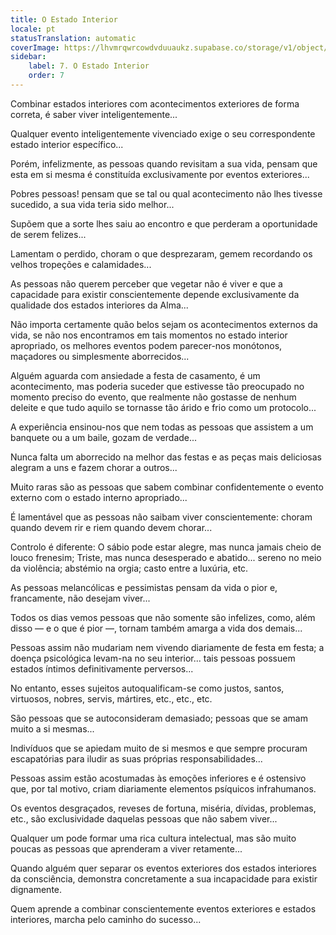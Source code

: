```yaml
---
title: O Estado Interior
locale: pt
statusTranslation: automatic
coverImage: https://lhvmrqwrcowdvduuaukz.supabase.co/storage/v1/object/public/strapi-uploads/small_cover-tratado-de-psicologia-revolucionaria.webp-5e15e1cec4e0ebebcde5d7fc7565d8fd.webp
sidebar:
    label: 7. O Estado Interior
    order: 7
---
```

Combinar estados interiores com acontecimentos exteriores de forma correta, é saber viver inteligentemente...

Qualquer evento inteligentemente vivenciado exige o seu correspondente estado interior específico...

Porém, infelizmente, as pessoas quando revisitam a sua vida, pensam que esta em si mesma é constituída exclusivamente por eventos exteriores...

Pobres pessoas! pensam que se tal ou qual acontecimento não lhes tivesse sucedido, a sua vida teria sido melhor...

Supõem que a sorte lhes saiu ao encontro e que perderam a oportunidade de serem felizes...

Lamentam o perdido, choram o que desprezaram, gemem recordando os velhos tropeções e calamidades...

As pessoas não querem perceber que vegetar não é viver e que a capacidade para existir conscientemente depende exclusivamente da qualidade dos estados interiores da Alma...

Não importa certamente quão belos sejam os acontecimentos externos da vida, se não nos encontramos em tais momentos no estado interior apropriado, os melhores eventos podem parecer-nos monótonos, maçadores ou simplesmente aborrecidos...

Alguém aguarda com ansiedade a festa de casamento, é um acontecimento, mas poderia suceder que estivesse tão preocupado no momento preciso do evento, que realmente não gostasse de nenhum deleite e que tudo aquilo se tornasse tão árido e frio como um protocolo...

A experiência ensinou-nos que nem todas as pessoas que assistem a um banquete ou a um baile, gozam de verdade...

Nunca falta um aborrecido na melhor das festas e as peças mais deliciosas alegram a uns e fazem chorar a outros...

Muito raras são as pessoas que sabem combinar confidentemente o evento externo com o estado interno apropriado...

É lamentável que as pessoas não saibam viver conscientemente: choram quando devem rir e riem quando devem chorar...

Controlo é diferente: O sábio pode estar alegre, mas nunca jamais cheio de louco frenesim; Triste, mas nunca desesperado e abatido... sereno no meio da violência; abstémio na orgia; casto entre a luxúria, etc.

As pessoas melancólicas e pessimistas pensam da vida o pior e, francamente, não desejam viver...

Todos os dias vemos pessoas que não somente são infelizes, como, além disso — e o que é pior —, tornam também amarga a vida dos demais...

Pessoas assim não mudariam nem vivendo diariamente de festa em festa; a doença psicológica levam-na no seu interior... tais pessoas possuem estados íntimos definitivamente perversos...

No entanto, esses sujeitos autoqualificam-se como justos, santos, virtuosos, nobres, servis, mártires, etc., etc., etc.

São pessoas que se autoconsideram demasiado; pessoas que se amam muito a si mesmas...

Indivíduos que se apiedam muito de si mesmos e que sempre procuram escapatórias para iludir as suas próprias responsabilidades...

Pessoas assim estão acostumadas às emoções inferiores e é ostensivo que, por tal motivo, criam diariamente elementos psíquicos infrahumanos.

Os eventos desgraçados, reveses de fortuna, miséria, dívidas, problemas, etc., são exclusividade daquelas pessoas que não sabem viver...

Qualquer um pode formar uma rica cultura intelectual, mas são muito poucas as pessoas que aprenderam a viver retamente...

Quando alguém quer separar os eventos exteriores dos estados interiores da consciência, demonstra concretamente a sua incapacidade para existir dignamente.

Quem aprende a combinar conscientemente eventos exteriores e estados interiores, marcha pelo caminho do sucesso...

